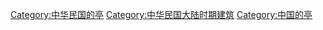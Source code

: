 [[Category:中华民国的亭|Category:中华民国的亭]]
[[Category:中华民国大陆时期建筑|Category:中华民国大陆时期建筑]]
[[Category:中国的亭|Category:中国的亭]]